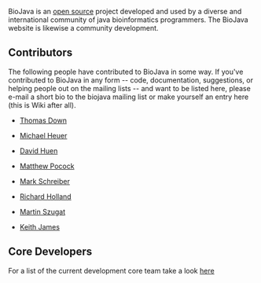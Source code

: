 BioJava is an [[wp:open_source|open source]] project developed and used by a diverse and international community of java bioinformatics programmers. The BioJava website is likewise a community development.

== Contributors ==

The following people have contributed to BioJava in some way. If you've contributed to BioJava in any form -- code, documentation, suggestions, or helping people out on the mailing lists -- and want to be listed here, please e-mail a short bio to the biojava mailing list or make yourself an entry here (this is Wiki after all).

* [[Thomas Down|Thomas Down]]

* [[User:Heuermh|Michael Heuer]]

* [[David Huen|David Huen]]

* [[Matthew Pocock|Matthew Pocock]]

* [[User:Mark|Mark Schreiber]]

* [[User:Rholland|Richard Holland]]

* [[User:Martin|Martin Szugat]]

* [[Keith James|Keith James]]

== Core Developers ==

For a list of the current development core team take a look [[Core Team|here]]